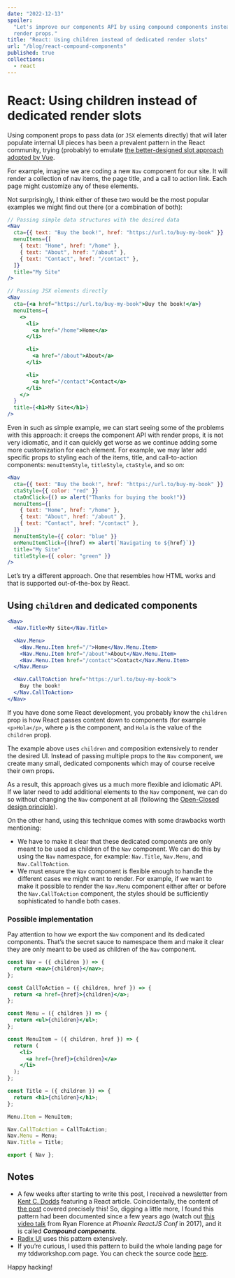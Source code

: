 ```yaml
---
date: "2022-12-13"
spoiler:
  "Let's improve our components API by using compound components instead of
  render props."
title: "React: Using children instead of dedicated render slots"
url: "/blog/react-compound-components"
published: true
collections:
  - react
---
```


# React: Using children instead of dedicated render slots

Using component props to pass data (or `JSX` elements directly) that will later
populate internal UI pieces has been a prevalent pattern in the React community,
trying (probably) to emulate [the better-designed slot approach adopted by
Vue][vue-slots].

For example, imagine we are coding a new `Nav` component for our site. It will
render a collection of nav items, the page title, and a call to action link.
Each page might customize any of these elements.

Not surprisingly, I think either of these two would be the most popular examples
we might find out there (or a combination of both):

```jsx
// Passing simple data structures with the desired data
<Nav
  cta={{ text: "Buy the book!", href: "https://url.to/buy-my-book" }}
  menuItems={[
    { text: "Home", href: "/home" },
    { text: "About", href: "/about" },
    { text: "Contact", href: "/contact" },
  ]}
  title="My Site"
/>

// Passing JSX elements directly
<Nav
  cta={<a href="https://url.to/buy-my-book">Buy the book!</a>}
  menuItems={
    <>
      <li>
        <a href="/home">Home</a>
      </li>

      <li>
        <a href="/about">About</a>
      </li>

      <li>
        <a href="/contact">Contact</a>
      </li>
    </>
  }
  title={<h1>My Site</h1>}
/>
```

Even in such as simple example, we can start seeing some of the problems with
this approach: it creeps the component API with render props, it is not very
idiomatic, and it can quickly get worse as we continue adding some more
customization for each element. For example, we may later add specific props to
styling each of the items, title, and call-to-action components:
`menuItemStyle`, `titleStyle`, `ctaStyle`, and so on:

```jsx
<Nav
  cta={{ text: "Buy the book!", href: "https://url.to/buy-my-book" }}
  ctaStyle={{ color: "red" }}
  ctaOnClick={() => alert("Thanks for buying the book!")}
  menuItems={[
    { text: "Home", href: "/home" },
    { text: "About", href: "/about" },
    { text: "Contact", href: "/contact" },
  ]}
  menuItemStyle={{ color: "blue" }}
  onMenuItemClick={(href) => alert(`Navigating to ${href}`)}
  title="My Site"
  titleStyle={{ color: "green" }}
/>
```

Let’s try a different approach. One that resembles how HTML works and that is
supported out-of-the-box by React.

## Using `children` and dedicated components

```jsx
<Nav>
  <Nav.Title>My Site</Nav.Title>

  <Nav.Menu>
    <Nav.Menu.Item href="/">Home</Nav.Menu.Item>
    <Nav.Menu.Item href="/about">About</Nav.Menu.Item>
    <Nav.Menu.Item href="/contact">Contact</Nav.Menu.Item>
  </Nav.Menu>

  <Nav.CallToAction href="https://url.to/buy-my-book">
    Buy the book!
  </Nav.CallToAction>
</Nav>
```

If you have done some React development, you probably know the `children` prop
is how React passes content down to components (for example `<p>Hola</p>`, where
`p` is the component, and `Hola` is the value of the `children` prop).

The example above uses `children` and composition extensively to render the
desired UI. Instead of passing multiple props to the `Nav` component, we create
many small, dedicated components which may of course receive their own props.

As a result, this approach gives us a much more flexible and idiomatic API. If
we later need to add additional elements to the `Nav` component, we can do so
without changing the `Nav` component at all (following the [Open-Closed design
principle][open-closed]).

On the other hand, using this technique comes with some drawbacks worth
mentioning:

- We have to make it clear that these dedicated components are only meant to be
  used as children of the `Nav` component. We can do this by using the `Nav`
  namespace, for example: `Nav.Title`, `Nav.Menu`, and `Nav.CallToAction`.
- We must ensure the `Nav` component is flexible enough to handle the different
  cases we might want to render. For example, if we want to make it possible to
  render the `Nav.Menu` component either after or before the `Nav.CallToAction`
  component, the styles should be sufficiently sophisticated to handle both
  cases.

### Possible implementation

Pay attention to how we export the `Nav` component and its dedicated components.
That’s the secret sauce to namespace them and make it clear they are only meant
to be used as children of the `Nav` component.

```jsx
const Nav = ({ children }) => {
  return <nav>{children}</nav>;
};

const CallToAction = ({ children, href }) => {
  return <a href={href}>{children}</a>;
};

const Menu = ({ children }) => {
  return <ul>{children}</ul>;
};

const MenuItem = ({ children, href }) => {
  return (
    <li>
      <a href={href}>{children}</a>
    </li>
  );
};

const Title = ({ children }) => {
  return <h1>{children}</h1>;
};

Menu.Item = MenuItem;

Nav.CallToAction = CallToAction;
Nav.Menu = Menu;
Nav.Title = Title;

export { Nav };
```

## Notes

- A few weeks after starting to write this post, I received a newsletter from
  [Kent C. Dodds][kentcdodds] featuring a React article. Coincidentally, the
  content of [the post][soul-crushing-components] covered precisely this! So,
  digging a little more, I found this pattern had been documented since a few
  years ago (watch out [this video talk][talk] from Ryan Florence at _Phoenix
  ReactJS Conf_ in 2017), and it is called **_Compound components_**.
- [Radix UI][radix] uses this pattern extensively.
- If you’re curious, I used this pattern to build the whole landing page for my
  tddworkshop.com page. You can check the source code [here][tddworkshop].

Happy hacking!

[vue-slots]: https://vuejs.org/guide/components/slots.html#named-slots
[open-closed]: https://en.wikipedia.org/wiki/Open%E2%80%93closed_principle
[tddworkshop]:
  https://github.com/codecoolture/tddworkshop.com/blob/trunk/pages/en/index.tsx
[radix]: https://www.radix-ui.com/
[kentcdodds]: https://kentcdodds.com/
[soul-crushing-components]: https://epicreact.dev/soul-crushing-components/
[talk]: https://www.youtube.com/watch?v=hEGg-3pIHlE
